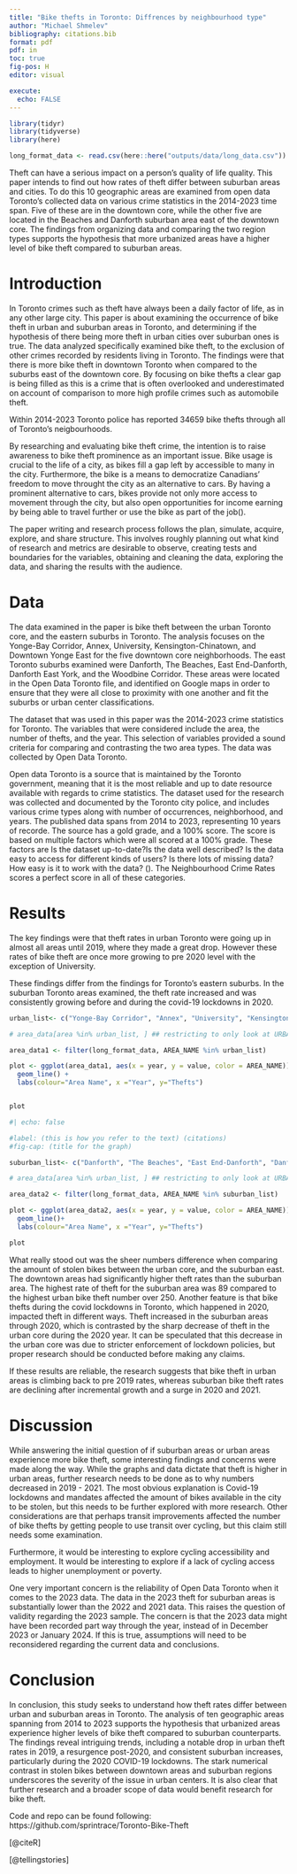 ```yaml
---
title: "Bike thefts in Toronto: Diffrences by neighbourhood type"
author: "Michael Shmelev"
bibliography: citations.bib
format: pdf
pdf: in
toc: true
fig-pos: H
editor: visual

execute:
  echo: FALSE 
---
```


```r
library(tidyr)
library(tidyverse)
library(here)
```

```r
long_format_data <- read.csv(here::here("outputs/data/long_data.csv"))

```

Theft can have a serious impact on a person's quality of life quality. This paper intends to find out how rates of theft differ between suburban areas and cities. To do this 10 geographic areas are examined from open data Toronto’s collected data on various crime statistics in the 2014-2023 time span. Five of these are in the downtown core, while the other five are located in the Beaches and Danforth suburban area east of the downtown core. The findings from organizing data and comparing the two region types supports the hypothesis that more urbanized areas have a higher level of bike theft compared to suburban areas.

# Introduction

In Toronto crimes such as theft have always been a daily factor of life, as in any other large city. This paper is about examining the occurrence of bike theft in urban and suburban areas in Toronto, and determining if the hypothesis of there being more theft in urban cities over suburban ones is true. The data analyzed specifically examined bike theft, to the exclusion of other crimes recorded by residents living in Toronto. The findings were that there is more bike theft in downtown Toronto when compared to the suburbs east of the downtown core. By focusing on bike thefts a clear gap is being filled as this is a crime that is often overlooked and underestimated on account of comparison to more high profile crimes such as automobile theft.

Within 2014-2023 Toronto police has reported 34659 bike thefts through all of Toronto’s neigbourhoods.

By researching and evaluating bike theft crime, the intention is to raise awareness to bike theft prominence as an important issue. Bike usage is crucial to the life of a city, as bikes fill a gap left by accessible to many in the city. Furthermore, the bike is a means to democratize Canadians' freedom to move throught the city as an alternative to cars. By having a prominent alternative to cars, bikes provide not only more access to movement through the city, but also open opportunities for income earning by being able to travel further or use the bike as part of the job().

The paper writing and research process follows the plan, simulate, acquire, explore, and share structure. This involves roughly planning out what kind of research and metrics are desirable to observe, creating tests and boundaries for the variables, obtaining and cleaning the data, exploring the data, and sharing the results with the audience.

# Data

The data examined in the paper is bike theft between the urban Toronto core, and the eastern suburbs in Toronto. The analysis focuses on the Yonge-Bay Corridor, Annex, University, Kensington-Chinatown, and Downtown Yonge East for the five downtown core neighborhoods. The east Toronto suburbs examined were Danforth, The Beaches, East End-Danforth, Danforth East York, and the Woodbine Corridor. These areas were located in the Open Data Toronto file, and identified on Google maps in order to ensure that they were all close to proximity with one another and fit the suburbs or urban center classifications.

The dataset that was used in this paper was the 2014-2023 crime statistics for Toronto. The variables that were considered include the area, the number of thefts, and the year. This selection of variables provided a sound criteria for comparing and contrasting the two area types. The data was collected by Open Data Toronto.

Open data Toronto is a source that is maintained by the Toronto government, meaning that it is the most reliable and up to date resource available with regards to crime statistics. The dataset used for the research was collected and documented by the Toronto city police, and includes various crime types along with number of occurrences, neighborhood, and years. The published data spans from 2014 to 2023, representing 10 years of recorde. The source has a gold grade, and a 100% score. The score is based on multiple factors which were all scored at a 100% grade. These factors are Is the dataset up-to-date?Is the data well described? Is the data easy to access for different kinds of users? Is there lots of missing data? How easy is it to work with the data? (). The Neighbourhood Crime Rates scores a perfect score in all of these categories.

# Results

The key findings were that theft rates in urban Toronto were going up in almost all areas until 2019, where they made a great drop. However these rates of bike theft are once more growing to pre 2020 level with the exception of University.

These findings differ from the findings for Toronto’s eastern suburbs. In the suburban Toronto areas examined, the theft rate increased and was consistently growing before and during the covid-19 lockdowns in 2020.

```r
urban_list<- c("Yonge-Bay Corridor", "Annex", "University", "Kensington-Chinatown", "Downtown Yonge East")

# area_data[area %in% urban_list, ] ## restricting to only look at URBAN AREAS

area_data1 <- filter(long_format_data, AREA_NAME %in% urban_list)

plot <- ggplot(area_data1, aes(x = year, y = value, color = AREA_NAME)) +
  geom_line() + 
  labs(colour="Area Name", x ="Year", y="Thefts")


plot

```

```r

#| echo: false

#label: (this is how you refer to the text) (citations) 
#fig-cap: (title for the graph)

suburban_list<- c("Danforth", "The Beaches", "East End-Danforth", "Danforth East York", "Woodbine Corridor")

# area_data[area %in% urban_list, ] ## restricting to only look at URBAN AREAS

area_data2 <- filter(long_format_data, AREA_NAME %in% suburban_list)

plot <- ggplot(area_data2, aes(x = year, y = value, color = AREA_NAME)) +
  geom_line()+ 
  labs(colour="Area Name", x ="Year", y="Thefts")

plot
```

What really stood out was the sheer numbers difference when comparing the amount of stolen bikes between the urban core, and the suburban east. The downtown areas had significantly higher theft rates than the suburban area. The highest rate of theft for the suburban area was 89 compared to the highest urban bike theft number over 250. Another feature is that bike thefts during the covid lockdowns in Toronto, which happened in 2020, impacted theft in different ways. Theft increased in the suburban areas through 2020, which is contrasted by the sharp decrease of theft in the urban core during the 2020 year. It can be speculated that this decrease in the urban core was due to stricter enforcement of lockdown policies, but proper research should be conducted before making any claims.

If these results are reliable, the research suggests that bike theft in urban areas is climbing back to pre 2019 rates, whereas suburban bike theft rates are declining after incremental growth and a surge in 2020 and 2021.

# Discussion

While answering the initial question of if suburban areas or urban areas experience more bike theft, some interesting findings and concerns were made along the way. While the graphs and data dictate that theft is higher in urban areas, further research needs to be done as to why numbers decreased in 2019 - 2021. The most obvious explanation is Covid-19 lockdowns and mandates affected the amount of bikes available in the city to be stolen, but this needs to be further explored with more research. Other considerations are that perhaps transit improvements affected the number of bike thefts by getting people to use transit over cycling, but this claim still needs some examination.

Furthermore, it would be interesting to explore cycling accessibility and employment. It would be interesting to explore if a lack of cycling access leads to higher unemployment or poverty.

One very important concern is the reliability of Open Data Toronto when it comes to the 2023 data. The data in the 2023 theft for suburban areas is substantially lower than the 2022 and 2021 data. This raises the question of validity regarding the 2023 sample. The concern is that the 2023 data might have been recorded part way through the year, instead of in December 2023 or January 2024. If this is true, assumptions will need to be reconsidered regarding the current data and conclusions.

# Conclusion

In conclusion, this study seeks to understand how theft rates differ between urban and suburban areas in Toronto. The analysis of ten geographic areas spanning from 2014 to 2023 supports the hypothesis that urbanized areas experience higher levels of bike theft compared to suburban counterparts. The findings reveal intriguing trends, including a notable drop in urban theft rates in 2019, a resurgence post-2020, and consistent suburban increases, particularly during the 2020 COVID-19 lockdowns. The stark numerical contrast in stolen bikes between downtown areas and suburban regions underscores the severity of the issue in urban centers. It is also clear that further research and a broader scope of data would benefit research for bike theft.

Code and repo can be found following: https://github.com/sprintrace/Toronto-Bike-Theft

[@citeR]

[@tellingstories]
